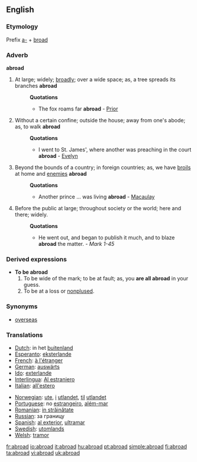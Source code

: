 ==English==

===Etymology===
Prefix [[a-]] + [[broad]]

===Adverb===
'''abroad'''
#At large; widely; [[broadly]]; over a wide space; as, a tree spreads its branches '''abroad'''
#:'''Quotations'''
#:*The fox roams far '''abroad''' - [[Prior]]
#Without a certain confine; outside the house; away from one's abode; as, to walk '''abroad'''
#:'''Quotations'''
#:*I went to St. James', where another was preaching in the court '''abroad''' - [[Evelyn]]
#Beyond the bounds of a country; in foreign countries; as, we have [[broils]] at home and [[enemies]] '''abroad'''
#:'''Quotations'''
#:*Another prince ... was living '''abroad''' - [[Macaulay]]
#Before the public at large; throughout society or the world; here and there; widely.
#:'''Quotations'''
#:*He went out, and began to publish it much, and to blaze '''abroad''' the matter. - ''Mark 1-45''

===Derived expressions===
*'''To be abroad'''
*#To be wide of the mark; to be at fault; as, you '''are all abroad''' in your guess. 
*# To be at a loss or [[nonplused]].

===Synonyms===
*[[overseas]]

===Translations===
{{top}}
*[[Dutch]]: in het [[buitenland]]
*[[Esperanto]]: [[eksterlande]]
*[[French]]: [[à l'étranger]]
*[[German]]: [[auswärts]]
*[[Ido]]: [[exterlande]]
*[[Interlingua]]: [[Al estraniero]]
*[[Italian]]: [[all'estero]]
{{mid}}
*[[Norwegian]]: [[ute]], [[i]] [[utlandet]], [[til]] [[utlandet]]
*[[Portuguese]]: no [[estrangeiro]], [[além-mar]]
*[[Romanian]]: [[in străinătate]]
*[[Russian]]: за границу
*[[Spanish]]: [[al exterior]], [[ultramar]]
*[[Swedish]]: [[utomlands]]
*[[Welsh]]: [[tramor]]
{{bottom}}

[[fr:abroad]]
[[io:abroad]]
[[it:abroad]]
[[hu:abroad]]
[[pt:abroad]]
[[simple:abroad]]
[[fi:abroad]]
[[ta:abroad]]
[[vi:abroad]]
[[uk:abroad]]